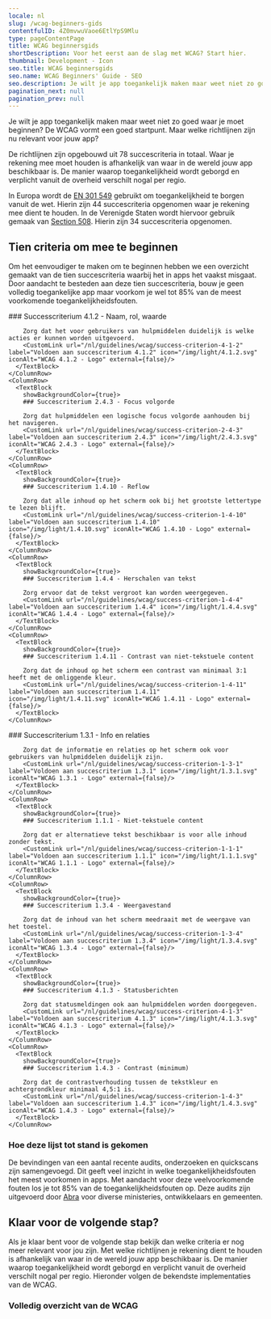 ```yaml
---
locale: nl
slug: /wcag-beginners-gids
contentfulID: 4Z0mvwuVaoe6EtlYpS9Mlu
type: pageContentPage
title: WCAG beginnersgids
shortDescription: Voor het eerst aan de slag met WCAG? Start hier.
thumbnail: Development - Icon
seo.title: WCAG beginnersgids
seo.name: WCAG Beginners' Guide - SEO
seo.description: Je wilt je app toegankelijk maken maar weet niet zo goed waar je moet beginnen? De WCAG vormt een goed startpunt. Maar welke richtlijnen zijn nu relevant voor jouw app? Dit is een overzicht van de tien succescriteria waarbij het in apps het vaakst misgaat.
pagination_next: null
pagination_prev: null
---
```


Je wilt je app toegankelijk maken maar weet niet zo goed waar je moet beginnen? De WCAG vormt een goed startpunt. Maar welke richtlijnen zijn nu relevant voor jouw app?

De richtlijnen zijn opgebouwd uit 78 succescriteria in totaal. Waar je rekening mee moet houden is afhankelijk van waar in de wereld jouw app beschikbaar is. De manier waarop toegankelijkheid wordt geborgd en verplicht vanuit de overheid verschilt nogal per regio. 

In Europa wordt de [EN 301 549](/nl/guidelines/en-301-549) gebruikt om toegankelijkheid te borgen vanuit de wet. Hierin zijn 44 succescriteria opgenomen waar je rekening mee dient te houden. In de Verenigde Staten wordt hiervoor gebruik gemaak van [Section 508](/nl/guidelines/section-508). Hierin zijn 34 succescriteria opgenomen. 

## Tien criteria om mee te beginnen

Om het eenvoudiger te maken om te beginnen hebben we een overzicht gemaakt van de tien succescriteria waarbij het in apps het vaakst misgaat.  Door aandacht te besteden aan deze tien succescriteria, bouw je geen volledig toegankelijke app maar voorkom je wel tot 85% van de meest voorkomende toegankelijkheidsfouten.

<TwoColumnBlock>
  <LeftColumn>
    <ColumnRow>
      <TextBlock
        showBackgroundColor={true}>
        ### Successcriterium 4.1.2 - Naam, rol, waarde
        
        Zorg dat het voor gebruikers van hulpmiddelen duidelijk is welke acties er kunnen worden uitgevoerd. 
        <CustomLink url="/nl/guidelines/wcag/success-criterion-4-1-2" label="Voldoen aan succescriterium 4.1.2" icon="/img/light/4.1.2.svg" iconAlt="WCAG 4.1.2 - Logo" external={false}/>
      </TextBlock>
    </ColumnRow>
    <ColumnRow>
      <TextBlock
        showBackgroundColor={true}>
        ### Succescriterium 2.4.3 - Focus volgorde
        
        Zorg dat hulpmiddelen een logische focus volgorde aanhouden bij het navigeren. 
        <CustomLink url="/nl/guidelines/wcag/success-criterion-2-4-3" label="Voldoen aan succescriterium 2.4.3" icon="/img/light/2.4.3.svg" iconAlt="WCAG 2.4.3 - Logo" external={false}/>
      </TextBlock>
    </ColumnRow>
    <ColumnRow>
      <TextBlock
        showBackgroundColor={true}>
        ### Succescriterium 1.4.10 - Reflow
        
        Zorg dat alle inhoud op het scherm ook bij het grootste lettertype te lezen blijft. 
        <CustomLink url="/nl/guidelines/wcag/success-criterion-1-4-10" label="Voldoen aan succescriterium 1.4.10" icon="/img/light/1.4.10.svg" iconAlt="WCAG 1.4.10 - Logo" external={false}/>
      </TextBlock>
    </ColumnRow>
    <ColumnRow>
      <TextBlock
        showBackgroundColor={true}>
        ### Succescriterium 1.4.4 - Herschalen van tekst
        
        Zorg ervoor dat de tekst vergroot kan worden weergegeven. 
        <CustomLink url="/nl/guidelines/wcag/success-criterion-1-4-4" label="Voldoen aan succescriterium 1.4.4" icon="/img/light/1.4.4.svg" iconAlt="WCAG 1.4.4 - Logo" external={false}/>
      </TextBlock>
    </ColumnRow>
    <ColumnRow>
      <TextBlock
        showBackgroundColor={true}>
        ### Succescriterium 1.4.11 - Contrast van niet-tekstuele content
        
        Zorg dat de inhoud op het scherm een contrast van minimaal 3:1 heeft met de omliggende kleur. 
        <CustomLink url="/nl/guidelines/wcag/success-criterion-1-4-11" label="Voldoen aan succescriterium 1.4.11" icon="/img/light/1.4.11.svg" iconAlt="WCAG 1.4.11 - Logo" external={false}/>
      </TextBlock>
    </ColumnRow>
  </LeftColumn>
  <RightColumn>
    <ColumnRow>
      <TextBlock
        showBackgroundColor={true}>
        ### Succescriterium 1.3.1 - Info en relaties
        
        Zorg dat de informatie en relaties op het scherm ook voor gebruikers van hulpmiddelen duidelijk zijn. 
        <CustomLink url="/nl/guidelines/wcag/success-criterion-1-3-1" label="Voldoen aan succescriterium 1.3.1" icon="/img/light/1.3.1.svg" iconAlt="WCAG 1.3.1 - Logo" external={false}/>
      </TextBlock>
    </ColumnRow>
    <ColumnRow>
      <TextBlock
        showBackgroundColor={true}>
        ### Succescriterium 1.1.1 - Niet-tekstuele content
        
        Zorg dat er alternatieve tekst beschikbaar is voor alle inhoud zonder tekst.  
        <CustomLink url="/nl/guidelines/wcag/success-criterion-1-1-1" label="Voldoen aan succescriterium 1.1.1" icon="/img/light/1.1.1.svg" iconAlt="WCAG 1.1.1 - Logo" external={false}/>
      </TextBlock>
    </ColumnRow>
    <ColumnRow>
      <TextBlock
        showBackgroundColor={true}>
        ### Succescriterium 1.3.4 - Weergavestand
        
        Zorg dat de inhoud van het scherm meedraait met de weergave van het toestel. 
        <CustomLink url="/nl/guidelines/wcag/success-criterion-1-3-4" label="Voldoen aan succescriterium 1.3.4" icon="/img/light/1.3.4.svg" iconAlt="WCAG 1.3.4 - Logo" external={false}/>
      </TextBlock>
    </ColumnRow>
    <ColumnRow>
      <TextBlock
        showBackgroundColor={true}>
        ### Succescriterium 4.1.3 - Statusberichten
        
        Zorg dat statusmeldingen ook aan hulpmiddelen worden doorgegeven. 
        <CustomLink url="/nl/guidelines/wcag/success-criterion-4-1-3" label="Voldoen aan succescriterium 4.1.3" icon="/img/light/4.1.3.svg" iconAlt="WCAG 4.1.3 - Logo" external={false}/>
      </TextBlock>
    </ColumnRow>
    <ColumnRow>
      <TextBlock
        showBackgroundColor={true}>
        ### Succescriterium 1.4.3 - Contrast (minimum)
        
        Zorg dat de contrastverhouding tussen de tekstkleur en achtergrondkleur minimaal 4,5:1 is. 
        <CustomLink url="/nl/guidelines/wcag/success-criterion-1-4-3" label="Voldoen aan succescriterium 1.4.3" icon="/img/light/1.4.3.svg" iconAlt="WCAG 1.4.3 - Logo" external={false}/>
      </TextBlock>
    </ColumnRow>
  </RightColumn>
</TwoColumnBlock>

### Hoe deze lijst tot stand is gekomen

De bevindingen van een aantal recente audits, onderzoeken en quickscans zijn samengevoegd. Dit geeft veel inzicht in welke toegankelijkheidsfouten het meest voorkomen in apps. Met aandacht voor deze veelvoorkomende fouten los je tot 85% van de toegankelijkheidsfouten op. Deze audits zijn uitgevoerd door [Abra](/nl/partners/abra) voor diverse ministeries, ontwikkelaars en gemeenten. 

## Klaar voor de volgende stap?

Als je klaar bent voor de volgende stap bekijk dan welke criteria er nog meer relevant voor jou zijn. Met welke richtlijnen je rekening dient te houden is afhankelijk van waar in de wereld jouw app beschikbaar is. De manier waarop toegankelijkheid wordt geborgd en verplicht vanuit de overheid verschilt nogal per regio. Hieronder volgen de bekendste implementaties van de WCAG. 

<LinkList title="List of international standards" isHighlighted={true}>
  <LinkListItem url="/nl/guidelines/en-301-549" title="EN 301 549 overzicht" pageTitle="EN 301 549" shortDescription="EN 301 549 is de Europese norm die eisen beschrijft waaraan apps moeten voldoen om toegankelijk te zijn." icon="/img/light/eu-flag.svg" iconAlt="De vlag van de Europese Unie"/>
  <LinkListItem url="/nl/guidelines/section-508" title="Section 508 overzicht" pageTitle="Section 508" shortDescription="Sectie 508 vereist dat federale agentschappen van de Verenigde Staten hun apps voor iedereen toegankelijk maken." icon="/img/light/us-flag.svg" iconAlt="De vlag van de Verenigde Staten van Amerika"/>
</LinkList>

### Volledig overzicht van de WCAG

<LinkList title="List of guidelines" isHighlighted={true}>
  <LinkListItem url="/nl/guidelines/wcag" title="WCAG overzicht" pageTitle="Web Content Accessibility Guidelines (WCAG)" shortDescription="De Web Content Accessibility Guidelines (WCAG) bevatten een groot aantal aanbevelingen om apps toegankelijker te maken. " icon="/img/light/w3c.svg" iconAlt="W3C logo (light)"/>
  <LinkListItem url="/nl/guidelines/appt-em" title="Appt Evaluatiemethode (Appt-EM)" pageTitle="Appt Evaluatiemethode (Appt-EM)" shortDescription="De Appt Evaluatiemethode (Appt-EM) kan gebruikt worden om de toegankelijkheid van apps op een uniforme en reproduceerbare manier vast te stellen." icon="/img/light/Diensten.svg" iconAlt="Diensten"/>
</LinkList>